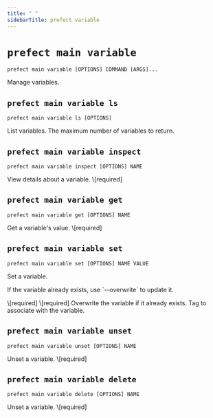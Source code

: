 ```yaml
---
title: " "
sidebarTitle: prefect variable
---
```



# `prefect main variable`



```command
prefect main variable [OPTIONS] COMMAND [ARGS]...
```



<Info>
Manage variables.
</Info>








## `prefect main variable ls`



```command
prefect main variable ls [OPTIONS]
```



<Info>
List variables.
</Info>






<AccordionGroup>




<Accordion title="Options" defaultOpen>

<ResponseField name="--limit">
    The maximum number of variables to return.
</ResponseField>

</Accordion>

</AccordionGroup>



## `prefect main variable inspect`



```command
prefect main variable inspect [OPTIONS] NAME
```



<Info>
View details about a variable.
</Info>






<AccordionGroup>


<Accordion title="Arguments" defaultOpen>
<ResponseField name="NAME" type="string" required>
    \[required]
</ResponseField>
</Accordion>



</AccordionGroup>



## `prefect main variable get`



```command
prefect main variable get [OPTIONS] NAME
```



<Info>
Get a variable's value.
</Info>






<AccordionGroup>


<Accordion title="Arguments" defaultOpen>
<ResponseField name="NAME" type="string" required>
    \[required]
</ResponseField>
</Accordion>



</AccordionGroup>



## `prefect main variable set`



```command
prefect main variable set [OPTIONS] NAME VALUE
```



<Info>
Set a variable.

If the variable already exists, use \`--overwrite\` to update it.
</Info>






<AccordionGroup>


<Accordion title="Arguments" defaultOpen>
<ResponseField name="NAME" type="string" required>
    \[required]
</ResponseField>
<ResponseField name="VALUE" type="string" required>
    \[required]
</ResponseField>
</Accordion>



<Accordion title="Options" defaultOpen>

<ResponseField name="--overwrite">
    Overwrite the variable if it already exists.
</ResponseField>

<ResponseField name="--tag">
    Tag to associate with the variable.
</ResponseField>

</Accordion>

</AccordionGroup>



## `prefect main variable unset`



```command
prefect main variable unset [OPTIONS] NAME
```



<Info>
Unset a variable.
</Info>






<AccordionGroup>


<Accordion title="Arguments" defaultOpen>
<ResponseField name="NAME" type="string" required>
    \[required]
</ResponseField>
</Accordion>



</AccordionGroup>



## `prefect main variable delete`



```command
prefect main variable delete [OPTIONS] NAME
```



<Info>
Unset a variable.
</Info>






<AccordionGroup>


<Accordion title="Arguments" defaultOpen>
<ResponseField name="NAME" type="string" required>
    \[required]
</ResponseField>
</Accordion>



</AccordionGroup>
